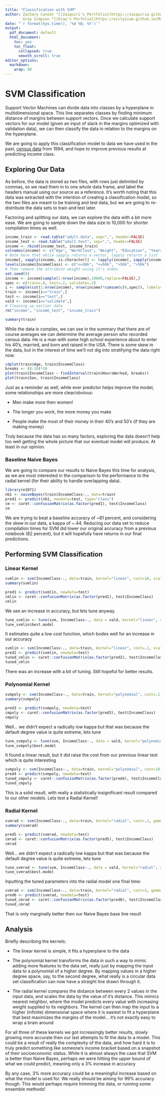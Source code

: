```yaml
---
title: "Classification with SVM"
author: Zachary Canoot ^[[Zaiquiri's Portfolio](https://zaiquiriw.github.io/ml-portfolio/)]
        Gray Simpson ^[[Gray's Porfolio](https://ecclysium.github.io/MachineLearning_Portfolio/)]
date: "`r format(Sys.time(), '%d %B, %Y')`"
output:
  pdf_document: default
  html_document:
    toc: yes
    toc_float:
      collapsed: true
      smooth_scroll: true
editor_options: 
  markdown: 
    wrap: 80
---
```


# SVM Classification

Support Vector Machines can divide data into classes by a hyperplane in
multidimensional space. This line separates classes by finding minimum distance
of margins between support vectors. Once we calculate support vectors for our
model (given an input of slack in the margins optimized with validation data),
we can then classify the data in relation to the margins on the hyperplane.

We are going to apply this classification model to data we have used in the
past, [census
data](https://www.kaggle.com/datasets/rdcmdev/adult-income-dataset) from 1994,
and hope to improve previous results at predicting income class.

## Exploring Our Data

As before, the data is stored as two files, with rows just delimited by commas,
so we read them in to one whole data frame, and label the headers manual using
our source as a reference. It's worth noting that this data was extracted with
the intention of creating a classification model, so the two files are meant to
be training and test data, but we are going to re-distribute the data sets to
train and test later.

Factoring and splitting our data, we can explore the data with a bit more ease.
We are going to sample down the data size to 10,000 for shorter compilation
times as well.

```r

income_train <- read.table("adult.data", sep=",", header=FALSE)
income_test <- read.table("adult.test", sep=",", header=FALSE)
income <- rbind(income_test, income_train)
colnames(income) <- c("Age", "WorkClass", "Weight", "Education", "YearsEdu", "Marital-Status", "Job", "Relationship", "Race", "Sex", "CapitalGain", "CapitalLoss", "HoursWorked", "NativeCountry", "IncomeClass")
# Note here that while sapply returns a vector, lapply returns a list
income[, sapply(income, is.character)] <- lapply(income[, sapply(income, is.character)], as.factor)
levels(income$IncomeClass) <- c("<=50k", "<=50k", ">50k", ">50k")
# Then remove the attribute weight using it's index
set.seed(8)
income <- income[sample(1:nrow(income),10000,replace=FALSE),]
spec <- c(train=.6, test=.2, validate=.2)
i <- sample(cut(1:nrow(income), nrow(income)*cumsum(c(0,spec)), labels=names(spec)))
train <- income[i=="train",]
test <- income[i=="test",]
vald <- income[i=="validate",]
# Cleaning up earlier data
rm("income", "income_test", "income_train")
```

```r
summary(train)
```

While the data is complex, we can see in the summary that there are of course
averages we can determine the average person who recorded census data. He is a
man with some high school experience about to enter his 40's, married, and born
and raised in the USA. There is some skew in the data, but in the interest of
time we'll not dig into stratifying the data right now.

```r
cdplot(train$Age, train$IncomeClass)
breaks <- (0:10)*10
plot(train$IncomeClass ~ findInterval(train$HoursWorked, breaks))
plot(train$Sex, train$IncomeClass)
```

Just as a reminder as well, while ever predictor helps improve the model, some
relationships are more clear/obvious:

-   Men make more then women!

-   The longer you work, the more money you make

-   People make the most of their money in their 40's and 50's (if they are
    making money)

Truly because the data has so many factors, exploring the data doesn't help too
well getting the whole picture that our eventual model will produce. At least in
our opinion.

### Baseline Naive Bayes

We are going to compare our results to Naive Bayes this time for analysis, as we
are most interested in the comparison to the performance to the radial kernel
(for their ability to handle overlapping data).

```r
library(e1071)
nb1 <- naiveBayes(train$IncomeClass~., data=train)
pred1 <- predict(nb1, newdata=test, type="class")
cm <- caret::confusionMatrix(as.factor(pred1), test$IncomeClass)
cm
```

We are trying to beat a baseline accuracy of \~81 percent, and considering the
skew in our data, a kappa of \~.44. Reducing our data set to reduce compilation
times for SVM did lower our original accuracy from a previous notebook (82
percent), but it will hopefully have returns in our final predictions.

## Performing SVM Classification

### Linear Kernel

```r
svmlin <- svm(IncomeClass~., data=train, kernel="linear", cost=10, scale=TRUE)
summary(svmlin)
```

```r
pred1 <- predict(svmlin, newdata=test)
cmlin <- caret::confusionMatrix(as.factor(pred1), test$IncomeClass)
cmlin
```

We see an increase in accuracy, but lets tune anyway.

```r
tune_svmlin <- tune(svm, IncomeClass~., data = vald, kernel="linear", ranges=list(cost=c(0.001, 0.01, 0.1, 1, 5, 10, 100)))
tune_svmlin$best.model
```

It estimates quite a low cost function, which bodes well for an increase in our
accuracy

```r
svmlin <- svm(IncomeClass~., data=train, kernel="linear", cost=.1, scale=TRUE)
pred2 <- predict(svmlin, newdata=test)
tuned_cmlin <- caret::confusionMatrix(as.factor(pred2), test$IncomeClass)
tuned_cmlin
```

There was an increase with a bit of tuning. Still hopeful for better results.

### Polynomial Kernel

```r
svmpoly <- svm(IncomeClass~., data=train, kernel="polynomial", cost=.1, scale=TRUE)
summary(svmpoly)
```

```r
pred3 <- predict(svmpoly, newdata=test)
cmpoly <- caret::confusionMatrix(as.factor(pred3), test$IncomeClass)
cmpoly
```

Well... we didn't expect a radically low kappa but that was because the default
degree value is quite extreme, lets tune

```r
tune_svmpoly <- tune(svm, IncomeClass~., data = vald, kernel="polynomial", ranges=list(cost=c(0.001, 0.01, 0.1, 1, 5, 10, 100), degree=c(1,2,3)))
tune_svmpoly$best.model
```

It found a linear result, but it did raise the cost from our previous linear
test which is quite interesting

```r
svmpoly <- svm(IncomeClass~., data=train, kernel="polynomial", cost=10, degree=1, scale=TRUE)
pred4 <- predict(svmpoly, newdata=test)
tuned_cmpoly <- caret::confusionMatrix(as.factor(pred4), test$IncomeClass)
tuned_cmpoly
```

This is a solid result, with really a statistically insignificant result
compared to our other models. Lets test a Radial Kernel!

### Radial Kernel

```r
svmrad <- svm(IncomeClass~., data=train, kernel="radial", cost=.1, gamma=1, scale=TRUE)
summary(svmrad)
```

```r
pred5 <- predict(svmrad, newdata=test)
cmrad <- caret::confusionMatrix(as.factor(pred5), test$IncomeClass)
cmrad
```

Well... we didn't expect a radically low kappa but that was because the default
degree value is quite extreme, lets tune

```r
tune_svmrad <- tune(svm, IncomeClass~., data = vald, kernel="radial", ranges=list(cost=c(0.001, 0.01, 0.1, 1), gamma=c(.1, .5, 1)))
tune_svmrad$best.model
```

Inputting the tuned parameters into the radial model one final time:

```r
svmrad <- svm(IncomeClass~., data=train, kernel="radial", cost=1, gamma=.1, scale=TRUE)
pred6 <- predict(svmrad, newdata=test)
tuned_cmrad <- caret::confusionMatrix(as.factor(pred6), test$IncomeClass)
tuned_cmrad
```

That is only marginally better then our Naive Bayes base line result

## Analysis

Briefly describing the kernels:

-   The linear kernel is simple, it fits a hyperplane to the data

-   The polynomial kernel transforms the data in such a way to mimic adding more
    features to the data set, really just by mapping the input data to a
    polynomial of a higher degree. By mapping values in a higher degree space,
    say, to the second degree, what really is a circular data set classification
    can now have a straight line drawn through it.

-   The radial kernel compares the distance between every 2 values in the input
    data, and scales the data by the value of it's distance. This mimics nearest
    neighbor, where the model predicts every value with increasing weight
    supplied to its neighbors. The kernel can then map the input to a higher
    (infinite) dimensional space where it is easiest to fit a hyperplane that
    best maximizes the margins of the model... it's not exactly easy to wrap a
    brain around

For all three of these kernels we got increasingly better results, slowly
growing more accurate then our last attempts to fit the data to a model. This
could be a result of really the complexity of the data, and how hard it is to
truly predict something like someone's income bracket based on a snapshot of
their socioeconomic status. While it is almost always the case that SVM is
better than Naive Bayes, perhaps we were hitting the upper bound of what we
could predict, meaning only a 3% increase in accuracy

By any case, 3% more accuracy could be a meaningful increase based on what the
model is used for. We really should be aiming for 99% accuracy though. This
would perhaps require trimming the data, or running some ensemble methods!
